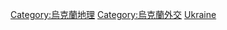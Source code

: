 {{Commonscat|International borders of Ukraine}}

[[Category:烏克蘭地理|Category:烏克蘭地理]]
[[Category:烏克蘭外交|Category:烏克蘭外交]]
[[Category:各國邊界|Ukraine]]